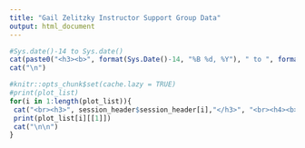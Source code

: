 ```yaml
---
title: "Gail Zelitzky Instructor Support Group Data"
output: html_document
---
```

```r
#Sys.date()-14 to Sys.date()
cat(paste0("<h3><b>", format(Sys.Date()-14, "%B %d, %Y"), " to ", format(Sys.Date(), "%B %d, %Y"), "</b></h3>"))
cat("\n")
```

```r
#knitr::opts_chunk$set(cache.lazy = TRUE)
#print(plot_list)
for(i in 1:length(plot_list)){
 cat("<br><h3>", session_header$session_header[i],"</h3>", "<br><h4><b>", questions_plot$clean[i], "</b></h4>\n")
 print(plot_list[i][[1]])
 cat("\n\n")
}
```
